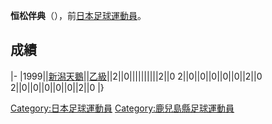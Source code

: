 {{noteTA
|1=恒
}}
{{Infobox football biography
|name=恒松伴典
|image=
|fullname=恒松伴典
|birth_date={{Birth date and age|1976|7|16}}
|cityofbirth=[[鹿児島縣|鹿児島縣]]
|countryofbirth=[[日本|日本]]
|position=[[守門員_(足球)|守門員]]
|currentclub=
|years=1999
|clubs=[[新潟天鵝|新潟天鵝]]
|caps(goals)=
|nationalyears=
|nationalteam=
|nationalcaps(goals)=
}}
'''恒松伴典'''（{{Bd|1976年|7月16日||}}），前[[日本|日本]][[足球|足球]][[運動員|運動員]]。

==成績==
{{Football player club statistics 1|YYN}}
{{Football player club statistics 2|JPN|YYN}}
|-
|1999||[[新潟天鵝|新潟天鵝]]||[[日本職業足球乙級聯賽|乙級]]||2||0||||||||||2||0
{{Football player club statistics 3|1|JPN}}2||0||0||0||0||0||2||0
{{Football player club statistics 5}}2||0||0||0||0||0||2||0
|}

{{Japan-sport-bio-stub}}
{{Soccer-player-stub}}
[[Category:日本足球運動員|Category:日本足球運動員]]
[[Category:鹿兒島縣足球運動員|Category:鹿兒島縣足球運動員]]